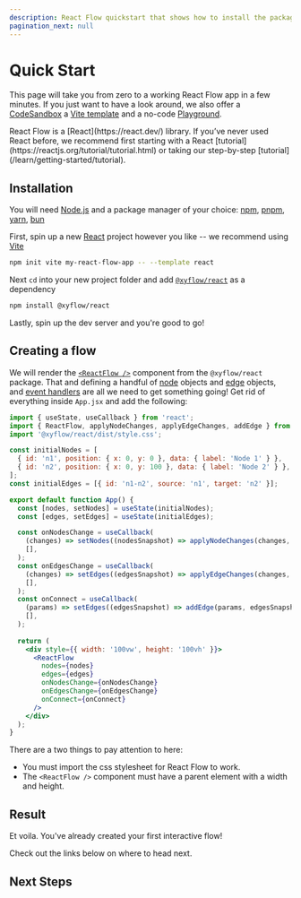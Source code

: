 ```yaml
---
description: React Flow quickstart that shows how to install the package, use it and where to find example apps
pagination_next: null
---
```



# Quick Start

This page will take you from zero to a working React Flow app in a few minutes.
If you just want to have a look around, we also offer a [CodeSandbox](https://new.reactflow.dev/js) a
[Vite template](https://github.com/xyflow/vite-react-flow-template) and a no-code [Playground](https://play.reactflow.dev/).

<Callout type="warning">
  React Flow is a [React](https://react.dev/) library. If you’ve never used React before,
  we recommend first starting with a React
  [tutorial](https://reactjs.org/tutorial/tutorial.html) or taking our step-by-step
  [tutorial](/learn/getting-started/tutorial).
</Callout>

## Installation

You will need [Node.js](https://nodejs.org/en/) and a package manager of your choice:
[npm](https://www.npmjs.com/), [pnpm](https://pnpm.io/), [yarn](https://yarnpkg.com/), [bun](https://bun.sh/)

First, spin up a new [React](https://reactjs.org/) project however you like -- we
recommend using [Vite](https://vitejs.dev/)

```bash copy npm2yarn
npm init vite my-react-flow-app -- --template react
```

Next `cd` into your new project folder and add [`@xyflow/react`](https://npmjs.com/package/@xyflow/react)
as a dependency

```bash copy npm2yarn
npm install @xyflow/react
```

Lastly, spin up the dev server and you're good to go!

## Creating a flow

We will render the [`<ReactFlow />`](/api-reference/react-flow#reactflow) component from the `@xyflow/react` package.
That and defining a handful of [node](/api-reference/types/node) objects and [edge](/api-reference/types/edge) objects,
and [event handlers](/api-reference/react-flow#event-handlers) are all we need to get something going!
Get rid of everything inside `App.jsx` and add the following:

```jsx "import '@xyflow/react/dist/style.css';" "width: '100vw', height: '100vh'"
import { useState, useCallback } from 'react';
import { ReactFlow, applyNodeChanges, applyEdgeChanges, addEdge } from '@xyflow/react';
import '@xyflow/react/dist/style.css';

const initialNodes = [
  { id: 'n1', position: { x: 0, y: 0 }, data: { label: 'Node 1' } },
  { id: 'n2', position: { x: 0, y: 100 }, data: { label: 'Node 2' } },
];
const initialEdges = [{ id: 'n1-n2', source: 'n1', target: 'n2' }];

export default function App() {
  const [nodes, setNodes] = useState(initialNodes);
  const [edges, setEdges] = useState(initialEdges);

  const onNodesChange = useCallback(
    (changes) => setNodes((nodesSnapshot) => applyNodeChanges(changes, nodesSnapshot)),
    [],
  );
  const onEdgesChange = useCallback(
    (changes) => setEdges((edgesSnapshot) => applyEdgeChanges(changes, edgesSnapshot)),
    [],
  );
  const onConnect = useCallback(
    (params) => setEdges((edgesSnapshot) => addEdge(params, edgesSnapshot)),
    [],
  );
  
  return (
    <div style={{ width: '100vw', height: '100vh' }}>
      <ReactFlow
        nodes={nodes}
        edges={edges}
        onNodesChange={onNodesChange}
        onEdgesChange={onEdgesChange}
        onConnect={onConnect}
      />
    </div>
  );
}
```

There are a two things to pay attention to here:

- <Emoji content="🎨" /> You must import the css stylesheet for React Flow to work.
- <Emoji content="📐" /> The `<ReactFlow />` component must have a parent element with a
  width and height.

## Result

<RemoteCodeViewer
  editorHeight="40vh"
  route="learn/quickstart"
  framework="react"
  showEditor={false}
/>

Et voila. You've already created your first interactive flow! <Emoji content="🎉" />

Check out the links below on where to head next.

## Next Steps

<Cards>
  <Cards.Card title="Concepts" href="/learn/concepts/concepts" />
  <Cards.Card title="Customization" href="/learn/customization/custom-nodes" />
  <Cards.Card title="Examples" href="/examples" />
  <Cards.Card title="API Reference" href="/api-reference" />
  <Cards.Card title="Discord" href="https://discord.gg/RVmnytFmGW" />
  <Cards.Card
    title="Template Projects"
    href="https://github.com/xyflow/react-flow-example-apps"
  />
</Cards>
